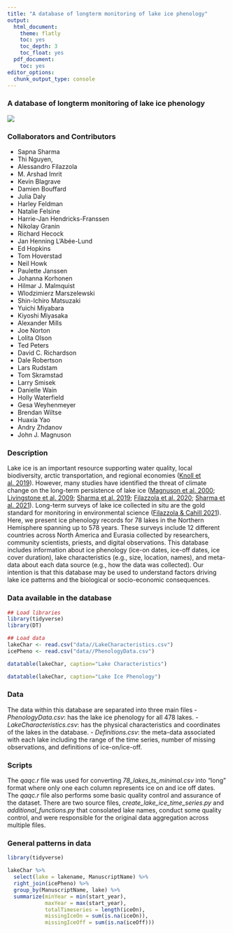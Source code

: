 ```yaml
---
title: "A database of longterm monitoring of lake ice phenology"
output:
  html_document:
    theme: flatly
    toc: yes
    toc_depth: 3
    toc_float: yes
  pdf_document:
    toc: yes
editor_options: 
  chunk_output_type: console
---
```


### A database of longterm monitoring of lake ice phenology

![](lakeIce.jpg)

### Collaborators and Contributors

- Sapna Sharma
- Thi Nguyen, 
- Alessandro Filazzola 
- M. Arshad Imrit
- Kevin Blagrave
- Damien Bouffard 
- Julia Daly
- Harley Feldman
- Natalie Felsine
- Harrie-Jan Hendricks-Franssen
- Nikolay Granin
- Richard Hecock
- Jan Henning L’Abée-Lund
- Ed Hopkins
- Tom Hoverstad
- Neil Howk
- Paulette Janssen
- Johanna Korhonen
- Hilmar J. Malmquist
- Wlodzimierz Marszelewski
- Shin-Ichiro Matsuzaki
- Yuichi Miyabara
- Kiyoshi Miyasaka
- Alexander Mills
- Joe Norton
- Lolita Olson
- Ted Peters
- David C. Richardson
- Dale Robertson
- Lars Rudstam
- Tom Skramstad
- Larry Smisek
- Danielle Wain
- Holly Waterfield
- Gesa Weyhenmeyer
- Brendan Wiltse
- Huaxia Yao
- Andry Zhdanov
- John J. Magnuson

### Description
Lake ice is an important resource supporting water quality, local biodiversity, arctic transportation, and regional economies ([Knoll et al. 2019](https://aslopubs.onlinelibrary.wiley.com/doi/abs/10.1002/lol2.10116)). However, many studies have identified the threat of climate change on the long-term persistence of lake ice ([Magnuson et al. 2000](https://www.science.org/doi/abs/10.1126/science.289.5485.1743); [Livingstone et al. 2009](https://link.springer.com/chapter/10.1007/978-90-481-2945-4_4); [Sharma et al. 2019](https://www.nature.com/articles/s41558-018-0393-5); [Filazzola et al. 2020](https://agupubs.onlinelibrary.wiley.com/doi/abs/10.1029/2020GL089608); [Sharma et al. 2021](https://agupubs.onlinelibrary.wiley.com/doi/10.1029/2021JG006348)). Long-term surveys of lake ice collected in situ are the gold standard for monitoring in environmental science ([Filazzola & Cahill 2021](https://besjournals.onlinelibrary.wiley.com/doi/abs/10.1111/2041-210X.13657)). Here, we present ice phenology records for 78 lakes in the Northern Hemisphere spanning up to 578 years. These surveys include 12 different countries across North America and Eurasia collected by researchers, community scientists, priests, and digital observations. This database includes information about ice phenology (ice-on dates, ice-off dates, ice cover duration), lake characteristics (e.g., size, location, names), and meta-data about each data source (e.g., how the data was collected). Our intention is that this database may be used to understand factors driving lake ice patterns and the biological or socio-economic consequences.  


### Data available in the database
```r
## Load libraries
library(tidyverse)
library(DT)

## Load data
lakeChar <- read.csv("data//LakeCharacteristics.csv")
icePheno <- read.csv("data//PhenologyData.csv")

datatable(lakeChar, caption="Lake Characteristics")

datatable(lakeChar, caption="Lake Ice Phenology")
```


### Data

The data within this database are separated into three main files
- *PhenologyData.csv*: has the lake ice phenology for all 478 lakes.
- *LakeCharacteristics.csv*: has the physical characteristics and coordinates of the lakes in the database.
- *Definitions.csv*: the meta-data associated with each lake including the range of the time series, number of missing observations, and definitions of ice-on/ice-off. 


### Scripts

The *qaqc.r* file was used for converting *78_lakes_ts_minimal.csv* into "long" format where only one each column represents ice on and ice off dates. The *qaqc.r* file also performs some basic quality control and assurance of the dataset. There are two source files, *create_lake_ice_time_series.py* and *additional_functions.py* that consolated lake names, conduct some quality control, and were responsible for the original data aggregation across multiple files. 



### General patterns in data
```r
library(tidyverse)

lakeChar %>% 
  select(lake = lakename, ManuscriptName) %>% 
  right_join(icePheno) %>% 
  group_by(ManuscriptName, lake) %>% 
  summarize(minYear = min(start_year),
            maxYear = max(start_year),
            totalTimeseries = length(iceOn),
            missingIceOn = sum(is.na(iceOn)),
            missingIceOff = sum(is.na(iceOff)))

```

